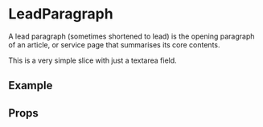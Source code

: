 
<Meta title="Pattern Library|Typography/LeadParagraph" component={LeadParagraph} />

# LeadParagraph
 
A lead paragraph (sometimes shortened to lead) is the opening paragraph of an article, or service page that summarises its core contents.

This is a very simple slice with just a textarea field.

## Example
 
<Preview>
    <Story name="Normal">
        <div style={{padding: "20px"}}>
            <LeadParagraph
                text="We gotta burn the rain forest, dump toxic waste, pollute the air, and rip up the OZONE! 'Cause maybe if we screw up this planet enough, they won't want it anymore! We gotta burn the rain forest, dump toxic waste, pollute the air, and rip up the OZONE! 'Cause maybe if we screw up this planet enough, they won't want it anymore!"
            />
        </div>
    </Story>
</Preview>

## Props 

<Props of={LeadParagraph} />